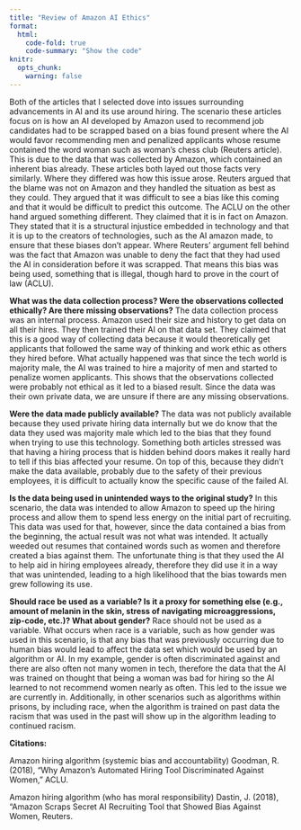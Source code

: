 ```yaml
---
title: "Review of Amazon AI Ethics"
format:
  html:
    code-fold: true
    code-summary: "Show the code"
knitr:
  opts_chunk:
    warning: false
---
```


Both of the articles that I selected dove into issues surrounding advancements in AI and its use around hiring. The scenario these articles focus on is how an AI developed by Amazon used to recommend job candidates had to be scrapped based on a bias found present where the AI would favor recommending men and penalized applicants whose resume contained the word woman such as woman’s chess club (Reuters article). This is due to the data that was collected by Amazon, which contained an inherent bias already. These articles both layed out those facts very similarly. Where they differed was how this issue arose. Reuters argued that the blame was not on Amazon and they handled the situation as best as they could. They argued that it was difficult to see a bias like this coming and that it would be difficult to predict this outcome. The ACLU on the other hand argued something different. They claimed that it is in fact on Amazon. They stated that it is a structural injustice embedded in technology and that it is up to the creators of technologies, such as the AI amazon made, to ensure that these biases don’t appear. Where Reuters' argument fell behind was the fact that Amazon was unable to deny the fact that they had used the AI in consideration before it was scrapped. That means this bias was being used, something that is illegal, though hard to prove in the court of law (ACLU).

**What was the data collection process? Were the observations collected ethically? Are there missing observations?** The data collection process was an internal process. Amazon used their size and history to get data on all their hires. They then trained their AI on that data set. They claimed that this is a good way of collecting data because it would theoretically get applicants that followed the same way of thinking and work ethic as others they hired before. What actually happened was that since the tech world is majority male, the AI was trained to hire a majority of men and started to penalize women applicants. This shows that the observations collected were probably not ethical as it led to a biased result. Since the data was their own private data, we are unsure if there are any missing observations.

**Were the data made publicly available?** The data was not publicly available because they used private hiring data internally but we do know that the data they used was majority male which led to the bias that they found when trying to use this technology. Something both articles stressed was that having a hiring process that is hidden behind doors makes it really hard to tell if this bias affected your resume. On top of this, because they didn’t make the data available, probably due to the safety of their previous employees, it is difficult to actually know the specific cause of the failed AI.

**Is the data being used in unintended ways to the original study?** In this scenario, the data was intended to allow Amazon to speed up the hiring process and allow them to spend less energy on the initial part of recruiting. This data was used for that, however, since the data contained a bias from the beginning, the actual result was not what was intended. It actually weeded out resumes that contained words such as women and therefore created a bias against them. The unfortunate thing is that they used the AI to help aid in hiring employees already, therefore they did use it in a way that was unintended, leading to a high likelihood that the bias towards men grew following its use.

**Should race be used as a variable? Is it a proxy for something else (e.g., amount of melanin in the skin, stress of navigating microaggressions, zip-code, etc.)? What about gender?** Race should not be used as a variable. What occurs when race is a variable, such as how gender was used in this scenario, is that any bias that was previously occurring due to human bias would lead to affect the data set which would be used by an algorithm or AI. In my example, gender is often discriminated against and there are also often not many women in tech, therefore the data that the AI was trained on thought that being a woman was bad for hiring so the AI learned to not recommend women nearly as often. This led to the issue we are currently in. Additionally, in other scenarios such as algorithms within prisons, by including race, when the algorithm is trained on past data the racism that was used in the past will show up in the algorithm leading to continued racism.

**Citations:**

Amazon hiring algorithm (systemic bias and accountability) Goodman, R. (2018), “Why Amazon’s Automated Hiring Tool Discriminated Against Women,” ACLU.

Amazon hiring algorithm (who has moral responsibility) Dastin, J. (2018), “Amazon Scraps Secret AI Recruiting Tool that Showed Bias Against Women, Reuters.
